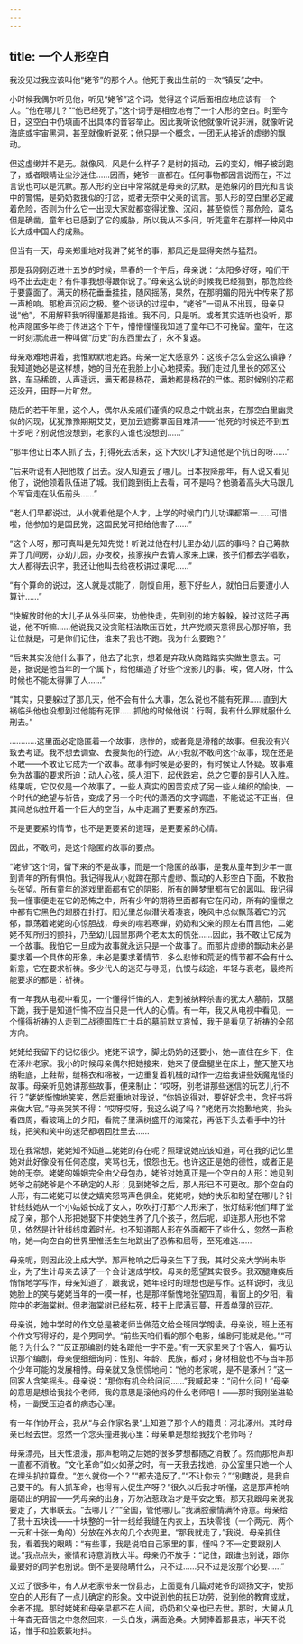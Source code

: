 ```yaml
---
---
---
```

title: 一个人形空白
---





我没见过我应该叫他“姥爷”的那个人。他死于我出生前的一次“镇反”之中。

小时候我偶尔听见他，听见“姥爷”这个词，觉得这个词后面相应地应该有一个人。“他在哪儿？”“他已经死了。”这个词于是相应地有了一个人形的空白。时至今日，这空白中仍填画不出具体的音容举止。因此我听说他就像听说非洲，就像听说海底或宇宙黑洞，甚至就像听说死；他只是一个概念，一团无从接近的虚缈的飘动。

但这虚缈并不是无。就像风，风是什么样子？是树的摇动，云的变幻，帽子被刮跑了，或者眼睛让尘沙迷住……因而，姥爷一直都在。任何事物都因言说而在，不过言说也可以是沉默。那人形的空白中常常就是母亲的沉默，是她躲闪的目光和言谈中的警惕，是奶奶救援似的打岔，或者无奈中父亲的谎言。那人形的空白里必定藏着危险，否则为什么它一出现大家就都变得犹豫、沉闷，甚至惊慌？那危险，莫名但是确凿，童年也已感到了它的威胁，所以我从不多问，听凭童年在那样一种风中长大成中国人的成熟。

但当有一天，母亲郑重地对我讲了姥爷的事，那风还是显得突然与猛烈。

那是我刚刚迈进十五岁的时候，早春的一个午后，母亲说：“太阳多好呀，咱们干吗不出去走走？有件事我想得跟你说了。”母亲这么说的时候我已经猜到，那危险终于要露面了。满天的杨花垂垂挂挂，随风摇荡，果然，在那明媚的阳光中传来了那一声枪响。那枪声沉闷之极。整个谈话的过程中，“姥爷”一词从不出现，母亲只说“他”，不用解释我听得懂那是指谁。我不问，只是听。或者其实连听也没听，那枪声隐匿多年终于传进这个下午，懵懵懂懂我知道了童年已不可挽留。童年，在这一时刻漂流进一种叫做“历史”的东西里去了，永不复返。

母亲艰难地讲着，我惟默默地走路。母亲一定大感意外：这孩子怎么会这么镇静？我知道她必是这样想，她的目光在我脸上小心地摸索。我们走过几里长的郊区公路，车马稀疏，人声遥远，满天都是杨花，满地都是杨花的尸体。那时候别的花都还没开，田野一片旷然。



随后的若干年里，这个人，偶尔从亲戚们谨慎的叹息之中跳出来，在那空白里幽灵似的闪现，犹犹豫豫期期艾艾，更加云遮雾罩面目难清——“他死的时候还不到五十岁吧？别说他没想到，老家的人谁也没想到……”

“那年他让日本人抓了去，打得死去活来，这下大伙儿才知道他是个抗日的呀……”

“后来听说有人把他救了出去。没人知道去了哪儿。日本投降那年，有人说又看见他了，说他领着队伍进了城。我们跑到街上去看，可不是吗？他骑着高头大马跟几个军官走在队伍前头……”

“老人们早都说过，从小就看他是个人才，上学的时候门门儿功课都第一……可惜啦，他参加的是国民党，这国民党可把给他害了……”

“这个人呀，那可真叫是先知先觉！听说过他在村儿里办幼儿园的事吗？自己筹款弄了几间房，办幼儿园，办夜校，挨家挨户去请人家来上课，孩子们都去学唱歌，大人都得去识字，我还让他叫去给夜校讲过课呢……”

“有个算命的说过，这人就是忒能了，刚愎自用，惹下好些人，就怕日后要遭小人算计……”

“快解放时他的大儿子从外头回来，劝他快走，先到别的地方躲躲，躲过这阵子再说，他不听嘛……他说我又没贪赃枉法欺压百姓，共产党顺天意得民心那好嘛，我让位就是，可是你们记住，谁来了我也不跑。我为什么要跑？”

“后来其实没他什么事了，他去了北京，想着是弃政从商踏踏实实做生意去。可是，据说是他当年的一个属下，给他编造了好些个没影儿的事。唉，做人呀，什么时候也不能太得罪了人……”

“其实，只要躲过了那几天，他不会有什么大事，怎么说也不能有死罪……直到大祸临头他也没想到过他能有死罪……抓他的时候他说：行啊，我有什么罪就服什么刑去。”

…………这里面必定隐匿着一个故事，悲惨的，或者竟是滑稽的故事。但我没有兴致去考证。我不想去调查、去搜集他的行迹。从小我就不敢问这个故事，现在还是不敢——不敢让它成为一个故事。故事有时候是必要的，有时候让人怀疑。故事难免为故事的要求所迫：动人心弦，感人泪下，起伏跌宕，总之它要的是引人入胜。结果呢，它仅仅是一个故事了。一些人真实的困苦变成了另一些人编织的愉快，一个时代的绝望与祈告，变成了另一个时代的潇洒的文字调遣，不能说这不正当，但其间总似拉开着一个巨大的空当，从中走漏了更要紧的东西。

不是更要紧的情节，也不是更要紧的道理，是更要紧的心情。

因此，不敢问，是这个隐匿的故事的要点。

“姥爷”这个词，留下来的不是故事，而是一个隐匿的故事，是我从童年到少年一直到青年的所有惧怕。我记得我从小就蹲在那片虚缈、飘动的人形空白下面，不敢抬头张望。所有童年的游戏里面都有它的阴影，所有的睡梦里都有它的嚣叫。我记得我一懂事便走在它的恐怖之中，所有少年的期待里面都有它在闪动，所有的憧憬之中都有它黑色的翅膀在扑打。阳光里总似潜伏着凄哀，晚风中总似飘荡着它的沉郁，飘荡着姥姥的心惊胆战，母亲的噤若寒蝉，奶奶和父亲的顾左右而言他，二姥姥不知所归的颤抖，乃至幼儿园里那两个老太太的慌张……因此，我不敢让它成为一个故事。我怕它一旦成为故事就永远只是一个故事了。而那片虚缈的飘动未必是要求着一个具体的形象，未必是要求着情节，多么悲惨和荒诞的情节都不会有什么新意，它在要求祈祷。多少代人的迷茫与寻觅，仇恨与歧途，年轻与衰老，最终所能要求的都是：祈祷。

有一年我从电视中看见，一个懂得忏悔的人，走到被纳粹杀害的犹太人墓前，双腿下跪，我于是知道忏悔不应当只是一代人的心情。有一年，我又从电视中看见，一个懂得祈祷的人走到二战德国阵亡士兵的墓前默立哀悼，我于是看见了祈祷的全部方向。

姥姥给我留下的记忆很少。姥姥不识字，脚比奶奶的还要小，她一直住在乡下，住在涿州老家。我小的时候母亲偶尔把她接来，她来了便盘腿坐在床上，整天整天地纳鞋底，上鞋帮，缝棉衣和棉被，一边重复着机械的动作一边给我讲些妖魔鬼怪的故事。母亲听见她讲那些故事，便来制止：“哎呀，别老讲那些迷信的玩艺儿行不行？”姥姥惭愧地笑笑，然后郑重地对我说，“你妈说得对，要好好念书，念好书将来做大官。”母亲哭笑不得：“哎呀哎呀，我这么说了吗？”姥姥再次抱歉地笑，抬头看四周，看玻璃上的夕阳，看院子里满树盛开的海棠花，再低下头去看手中的针线，把笑和笑中的迷茫都咽回肚里去……

现在我常想，姥姥知不知道二姥姥的存在呢？照理说她应该知道，可在我的记忆里她对此好像没有任何态度，笑骂也无，恨怨也无。也许这正是她的德性，或者正是她的无奈。姥姥的婚姻完全由父母包办，姥爷对她真正是一个空白的人形：她见到姥爷之前姥爷是个不确定的人形；见到姥爷之后，那人形已不可更改。那个空白的人形，有二姥姥可以使之嬉笑怒骂声色俱全。姥姥呢，她的快乐和盼望在哪儿？针针线线她从一个小姑娘长成了女人，吹吹打打那个人形来了，张灯结彩他们拜了堂成了亲，那个人形把她娶下并使她生养了几个孩子，然后呢，却连那人形也不常见，依然是针针线线度着时光。也不知道那人形在外面都干了些什么，忽然一声枪响，她一向空白的世界里惟活生生地跳出了恐怖和屈辱，至死难逃……



母亲呢，则因此没上成大学。那声枪响之后母亲生下了我，其时父亲大学尚未毕业，为了生计母亲去读了一个会计速成学校。母亲的愿望其实很多。我双腿瘫痪后悄悄地学写作，母亲知道了，跟我说，她年轻时的理想也是写作。这样说时，我见她脸上的笑与姥姥当年的一模一样，也是那样惭愧地张望四周，看窗上的夕阳，看院中的老海棠树。但老海棠树已经枯死，枝干上爬满豆蔓，开着单薄的豆花。

母亲说，她中学时的作文总是被老师当做范文给全班同学朗读。母亲说，班上还有个作文写得好的，是个男同学。“前些天咱们看的那个电影，编剧可能就是他。”“可能？为什么？”“反正那编剧的姓名跟他一字不差。”有一天家里来了个客人，偏巧认识那个编剧，母亲便细细询问：性别、年龄、民族，都对；身材相貌也不与当年那个少年可能的发展相悖。母亲就又急慌慌地问：“他的老家呢，是不是涿州？”这一回客人含笑摇头。母亲说：“那你有机会给问问……”我喊起来：“问什么问！”母亲的意思是想给我找个老师，我的意思是滚他妈的什么老师吧！——那时我刚坐进轮椅，一副受压迫者的病态心理。

有一年作协开会，我从“与会作家名录”上知道了那个人的籍贯：河北涿州。其时母亲已经去世。忽然一个念头撞进我心里：母亲单是想给我找个老师吗？

母亲漂亮，且天性浪漫，那声枪响之后她的很多梦想都随之消散了。然而那枪声却一直都不消散。“文化革命”如火如荼之时，有一天我去找她，办公室里只她一个人在埋头扒拉算盘。“怎么就你一个？”“都去造反了。”“不让你去？”“别瞎说，是我自己要干的。有人抓革命，也得有人促生产呀？”很久以后我才听懂，这是那声枪响磨砺出的明智——凭母亲的出身，万勿沾惹政治才是平安之策。那天我跟母亲说我要走了，大串联去。“去哪儿？”“全国，管他哪儿。”我满腔豪情满怀诗意。母亲给了我十五块钱——十块整的一针一线给我缝在内衣上，五块零钱（一个两元、两个一元和十张一角的）分放在外衣的几个衣兜里。“那我就走了，”我说。母亲抓住我，看着我的眼睛：“有些事，我是说咱自己家里的事，懂吗？不一定要跟别人说。”我点点头，豪情和诗意消散大半。母亲仍不放手：“记住，跟谁也别说，跟你最要好的同学也别说。倒不是要隐瞒什么，只不过……只不过是没那个必要……”

又过了很多年，有人从老家带来一份县志，上面竟有几篇对姥爷的颂扬文字，使那空白的人形有了一点儿确定的形象。文中说到他的抗日功劳，说到他的教育成就，余者不提。那时姥姥和母亲早都不在人间，奶奶和父亲也已去世。那时，大舅从几十年杳无音信之中忽然回来，一头白发，满面沧桑。大舅捧着那县志，半天不说话，惟手和脸簌簌地抖。

